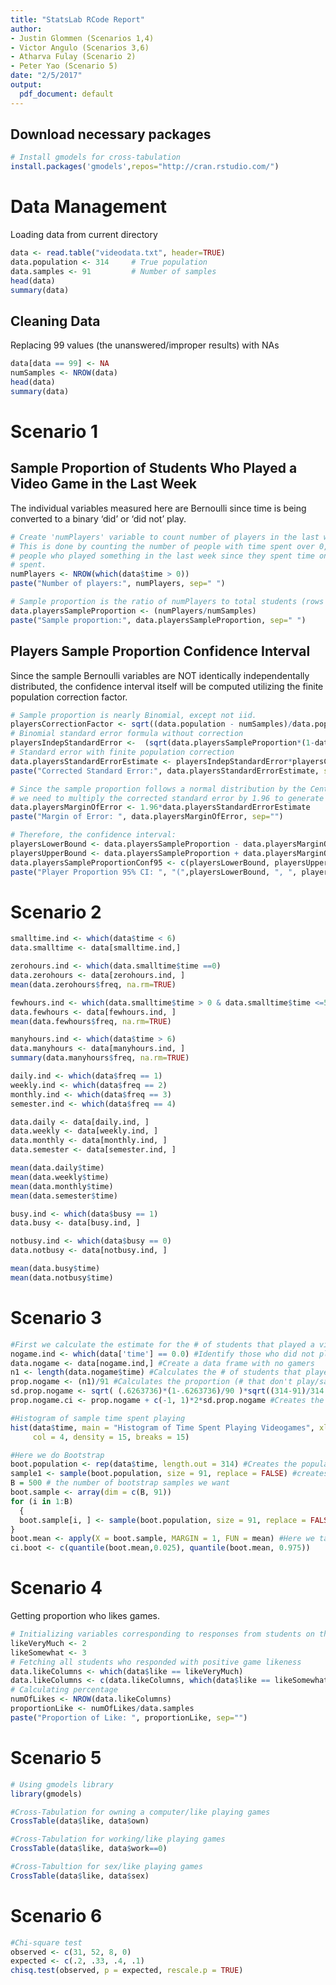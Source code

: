 ```yaml
---
title: "StatsLab RCode Report"
author:
- Justin Glommen (Scenarios 1,4)
- Victor Angulo (Scenarios 3,6)
- Atharva Fulay (Scenario 2)
- Peter Yao (Scenario 5)
date: "2/5/2017"
output:
  pdf_document: default
---
```

## Download necessary packages
```r
# Install gmodels for cross-tabulation
install.packages('gmodels',repos="http://cran.rstudio.com/")
```

# Data Management
Loading data from current directory
```r
data <- read.table("videodata.txt", header=TRUE)
data.population <- 314     # True population
data.samples <- 91         # Number of samples
head(data)
summary(data)
```


## Cleaning Data
Replacing 99 values (the unanswered/improper results) with NAs
```r
data[data == 99] <- NA
numSamples <- NROW(data)
head(data)
summary(data)
```



# Scenario 1

## Sample Proportion of Students Who Played a Video Game in the Last Week
The individual variables measured here are Bernoulli since time is being converted to a binary 'did' or 'did not' play.
```r
# Create 'numPlayers' variable to count number of players in the last week.
# This is done by counting the number of people with time spent over 0, which represents the
# people who played something in the last week since they spent time on it. 0 indicates no time 
# spent.
numPlayers <- NROW(which(data$time > 0))
paste("Number of players:", numPlayers, sep=" ")

# Sample proportion is the ratio of numPlayers to total students (rows in data)
data.playersSampleProportion <- (numPlayers/numSamples)
paste("Sample proportion:", data.playersSampleProportion, sep=" ")

```


## Players Sample Proportion Confidence Interval
Since the sample Bernoulli variables are NOT identically independentally distributed, the confidence interval itself will be computed utilizing the finite population correction factor.
```r
# Sample proportion is nearly Binomial, except not iid.
playersCorrectionFactor <- sqrt((data.population - numSamples)/data.population)
# Binomial standard error formula without correction
playersIndepStandardError <-  (sqrt(data.playersSampleProportion*(1-data.playersSampleProportion))/sqrt(numSamples - 1))
# Standard error with finite population correction
data.playersStandardErrorEstimate <- playersIndepStandardError*playersCorrectionFactor
paste("Corrected Standard Error:", data.playersStandardErrorEstimate, sep=" ")

# Since the sample proportion follows a normal distribution by the Central Limit Theorem,
# we need to multiply the corrected standard error by 1.96 to generate the interval.
data.playersMarginOfError <- 1.96*data.playersStandardErrorEstimate
paste("Margin of Error: ", data.playersMarginOfError, sep="")

# Therefore, the confidence interval:
playersLowerBound <- data.playersSampleProportion - data.playersMarginOfError
playersUpperBound <- data.playersSampleProportion + data.playersMarginOfError
data.playersSampleProportionConf95 <- c(playersLowerBound, playersUpperBound)
paste("Player Proportion 95% CI: ", "(",playersLowerBound, ", ", playersUpperBound,")", sep="")
```


# Scenario 2
```r
smalltime.ind <- which(data$time < 6)
data.smalltime <- data[smalltime.ind,]

zerohours.ind <- which(data.smalltime$time ==0)
data.zerohours <- data[zerohours.ind, ]
mean(data.zerohours$freq, na.rm=TRUE)

fewhours.ind <- which(data.smalltime$time > 0 & data.smalltime$time <=5 )
data.fewhours <- data[fewhours.ind, ]
mean(data.fewhours$freq, na.rm=TRUE)

manyhours.ind <- which(data$time > 6)
data.manyhours <- data[manyhours.ind, ]
summary(data.manyhours$freq, na.rm=TRUE)

daily.ind <- which(data$freq == 1)
weekly.ind <- which(data$freq == 2)
monthly.ind <- which(data$freq == 3)
semester.ind <- which(data$freq == 4)

data.daily <- data[daily.ind, ]
data.weekly <- data[weekly.ind, ]
data.monthly <- data[monthly.ind, ]
data.semester <- data[semester.ind, ]

mean(data.daily$time)
mean(data.weekly$time)
mean(data.monthly$time)
mean(data.semester$time)

busy.ind <- which(data$busy == 1)
data.busy <- data[busy.ind, ]

notbusy.ind <- which(data$busy == 0)
data.notbusy <- data[notbusy.ind, ]

mean(data.busy$time)
mean(data.notbusy$time)
```



# Scenario 3
```r
#First we calculate the estimate for the # of students that played a video game:
nogame.ind <- which(data['time'] == 0.0) #Identify those who did not play video games the week prior
data.nogame <- data[nogame.ind,] #Create a data frame with no gamers
n1 <- length(data.nogame$time) #Calculates the # of students that played video games
prop.nogame <- (n1)/91 #Calculates the proportion (# that don't play/sample size)
sd.prop.nogame <- sqrt( (.6263736)*(1-.6263736)/90 )*sqrt((314-91)/314 ) #Calculates the sd of those that don't game
prop.nogame.ci <- prop.nogame + c(-1, 1)*2*sd.prop.nogame #Creates the CI

#Histogram of sample time spent playing
hist(data$time, main = "Histogram of Time Spent Playing Videogames", xlab = "Amount of Hours", ylab = "Amount of Students", 
     col = 4, density = 15, breaks = 15)

#Here we do Bootstrap
boot.population <- rep(data$time, length.out = 314) #Creates the population
sample1 <- sample(boot.population, size = 91, replace = FALSE) #creates the sample populations
B = 500 # the number of bootstrap samples we want
boot.sample <- array(dim = c(B, 91))
for (i in 1:B)
  {
  boot.sample[i, ] <- sample(boot.population, size = 91, replace = FALSE)
}
boot.mean <- apply(X = boot.sample, MARGIN = 1, FUN = mean) #Here we take the sample mean of each sample
ci.boot <- c(quantile(boot.mean,0.025), quantile(boot.mean, 0.975))

```


# Scenario 4
Getting proportion who likes games.
```r
# Initializing variables corresponding to responses from students on the survey
likeVeryMuch <- 2
likeSomewhat <- 3
# Fetching all students who responded with positive game likeness
data.likeColumns <- which(data$like == likeVeryMuch) 
data.likeColumns <- c(data.likeColumns, which(data$like == likeSomewhat))
# Calculating percentage
numOfLikes <- NROW(data.likeColumns)
proportionLike <- numOfLikes/data.samples
paste("Proportion of Like: ", proportionLike, sep="")
```

# Scenario 5
```r
# Using gmodels library
library(gmodels)

#Cross-Tabulation for owning a computer/like playing games
CrossTable(data$like, data$own)

#Cross-Tabulation for working/like playing games
CrossTable(data$like, data$work==0)

#Cross-Tabultion for sex/like playing games
CrossTable(data$like, data$sex)
```

# Scenario 6
```r
#Chi-square test
observed <- c(31, 52, 8, 0)
expected <- c(.2, .33, .4, .1)
chisq.test(observed, p = expected, rescale.p = TRUE)
```
